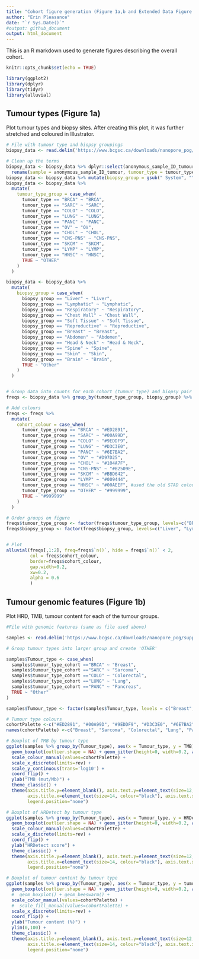 ```yaml
---
title: "Cohort figure generation (Figure 1a,b and Extended Data Figure 1a)"
author: "Erin Pleasance"
date: "`r Sys.Date()`"
#output: github_document
output: html_document
---
```


This is an R markdown used to generate figures describing the overall cohort.

```r
knitr::opts_chunk$set(echo = TRUE)

library(ggplot2)
library(dplyr)
library(tidyr)
library(alluvial)

```

## Tumour types (Figure 1a)

Plot tumour types and biopsy sites. After creating this plot, it was further stretched and coloured in Illustrator.


```r

# File with tumour type and biopsy groupings
biopsy_data <- read.delim('https://www.bcgsc.ca/downloads/nanopore_pog/supplementary_tables/Supplementary_Table_1_samples.tsv')

# Clean up the terms
biopsy_data <- biopsy_data %>% dplyr::select(anonymous_sample_ID_tumour, tumour_type_cohort, biopsy_site_cohort) %>%
  rename(sample = anonymous_sample_ID_tumour, tumour_type = tumour_type_cohort, biopsy_group = biopsy_site_cohort)
biopsy_data <- biopsy_data %>% mutate(biopsy_group = gsub(" System", "", biopsy_group))
biopsy_data <- biopsy_data %>%
  mutate(
    tumour_type_group = case_when(
      tumour_type == "BRCA" ~ "BRCA",
      tumour_type == "SARC" ~ "SARC",
      tumour_type == "COLO" ~ "COLO",
      tumour_type == "LUNG" ~ "LUNG",
      tumour_type == "PANC" ~ "PANC",
      tumour_type == "OV" ~ "OV",
      tumour_type == "CHOL" ~ "CHOL",
      tumour_type == "CNS-PNS" ~ "CNS-PNS",
      tumour_type == "SKCM" ~ "SKCM",
      tumour_type == "LYMP" ~ "LYMP",
      tumour_type == "HNSC" ~ "HNSC",
      TRUE ~ "OTHER"
    )
  )

biopsy_data <- biopsy_data %>%
  mutate(
    biopsy_group = case_when(
      biopsy_group == "Liver" ~ "Liver",
      biopsy_group == "Lymphatic" ~ "Lymphatic",
      biopsy_group == "Respiratory" ~ "Respiratory",
      biopsy_group == "Chest Wall" ~ "Chest Wall",
      biopsy_group == "Soft Tissue" ~ "Soft Tissue",
      biopsy_group == "Reproductive" ~ "Reproductive",
      biopsy_group == "Breast" ~ "Breast",
      biopsy_group == "Abdomen" ~ "Abdomen",
      biopsy_group == "Head & Neck" ~ "Head & Neck",
      biopsy_group == "Spine" ~ "Spine",
      biopsy_group == "Skin" ~ "Skin",
      biopsy_group == "Brain" ~ "Brain",
      TRUE ~ "Other"
    )
  )


# Group data into counts for each cohort (tumour type) and biopsy pair
freqs <- biopsy_data %>% group_by(tumour_type_group, biopsy_group) %>% summarise(n())

# Add colours
freqs <- freqs %>% 
  mutate(
    cohort_colour = case_when(
      tumour_type_group == "BRCA" ~ "#ED2891",
      tumour_type_group == "SARC" ~ "#00A99D",
      tumour_type_group == "COLO" ~ "#9EDDF9",
      tumour_type_group == "LUNG" ~ "#D3C3E0",
      tumour_type_group == "PANC" ~ "#6E7BA2",
      tumour_type_group == "OV" ~ "#D97D25",
      tumour_type_group == "CHOL" ~ "#104A7F",
      tumour_type_group == "CNS-PNS" ~ "#B2509E",
      tumour_type_group == "SKCM" ~ "#BBD642",
      tumour_type_group == "LYMP" ~ "#009444",
      tumour_type_group == "HNSC" ~ "#00AEEF", #used the old STAD colour as HNSC had too few to get a colour
      tumour_type_group == "OTHER" ~ "#999999",
      TRUE ~ "#999999"
    )
  )

# Order groups on figure
freqs$tumour_type_group <- factor(freqs$tumour_type_group, levels=c("BRCA", "SARC", "COLO", "LUNG", "PANC", "OV", "CHOL", "CNS-PNS", "SKCM", "LYMP", "HNSC", "OTHER"))
freqs$biopsy_group <- factor(freqs$biopsy_group, levels=c("Liver", "Lymphatic", "Respiratory", "Chest Wall", "Soft Tissue", "Reproductive", "Breast", "Abdomen", "Head & Neck", "Spine", "Skin", "Brain", "Other"))


# Plot
alluvial(freqs[,1:2], freq=freqs$`n()`, hide = freqs$`n()` < 2, 
         col = freqs$cohort_colour, 
         border=freqs$cohort_colour, 
         gap.width=0.2, 
         xw=0.2, 
         alpha = 0.6
         )

```

## Tumour genomic features (Figure 1b)

Plot HRD, TMB, tumour content for each of the tumour groups.

```r

#File with genomic features (same as file used above)

samples <- read.delim('https://www.bcgsc.ca/downloads/nanopore_pog/supplementary_tables/Supplementary_Table_1_samples.tsv')

# Group tumour types into larger group and create 'OTHER' 

samples$Tumour_type <- case_when(
  samples$tumour_type_cohort =="BRCA" ~ "Breast",
  samples$tumour_type_cohort =="SARC" ~ "Sarcoma",
  samples$tumour_type_cohort =="COLO" ~ "Colorectal",
  samples$tumour_type_cohort =="LUNG" ~ "Lung",
  samples$tumour_type_cohort =="PANC" ~ "Pancreas",
  TRUE ~ "Other"
)

samples$Tumour_type <- factor(samples$Tumour_type, levels = c("Breast", "Sarcoma", "Colorectal", "Lung", "Pancreas", "Other"))

# Tumour type colours
cohortPalette <-c("#ED2891", "#00A99D", "#9EDDF9", "#D3C3E0", "#6E7BA2", "#999999")
names(cohortPalette) <-c("Breast", "Sarcoma", "Colorectal", "Lung", "Pancreas", "Other") 

# Boxplot of TMB by tumour type
ggplot(samples %>% group_by(Tumour_type), aes(x = Tumour_type, y = TMB)) +
  geom_boxplot(outlier.shape = NA) + geom_jitter(height=0, width=0.2, aes(color=Tumour_type)) +
  scale_colour_manual(values=cohortPalette) +
  scale_x_discrete(limits=rev) +
  scale_y_continuous(trans='log10') +
  coord_flip() +
  ylab("TMB (mut/Mb)") +
  theme_classic() +
  theme(axis.title.y=element_blank(), axis.text.y=element_text(size=12, colour="black"),
        axis.title.x=element_text(size=14, colour="black"), axis.text.x=element_text(size=12, colour="black"),
        legend.position="none")

# Boxplot of HRDetect by tumour type
ggplot(samples %>% group_by(Tumour_type), aes(x = Tumour_type, y = HRDetect)) +
  geom_boxplot(outlier.shape = NA) + geom_jitter(height=0, width=0.2, aes(color=Tumour_type)) +
  scale_colour_manual(values=cohortPalette) +
  scale_x_discrete(limits=rev) +
  coord_flip() +
  ylab("HRDetect score") +
  theme_classic() +
  theme(axis.title.y=element_blank(), axis.text.y=element_text(size=12, colour="black"),
        axis.title.x=element_text(size=14, colour="black"), axis.text.x=element_text(size=12, colour="black"),
        legend.position="none")

# Boxplot of tumour content by tumour type
ggplot(samples %>% group_by(Tumour_type), aes(x = Tumour_type, y = tumour_content)) +
  geom_boxplot(outlier.shape = NA) + geom_jitter(height=0, width=0.2, aes(color=Tumour_type)) +
  #  geom_boxplot() + geom_beeswarm() +
  scale_color_manual(values=cohortPalette) +
  #  scale_fill_manual(values=cohortPalette) +
  scale_x_discrete(limits=rev) +
  coord_flip() +
  ylab("Tumour content (%)") +
  ylim(0,100) +
  theme_classic() +
  theme(axis.title.y=element_blank(), axis.text.y=element_text(size=12, colour="black"),
        axis.title.x=element_text(size=14, colour="black"), axis.text.x=element_text(size=12, colour="black"),
        legend.position="none")

```
